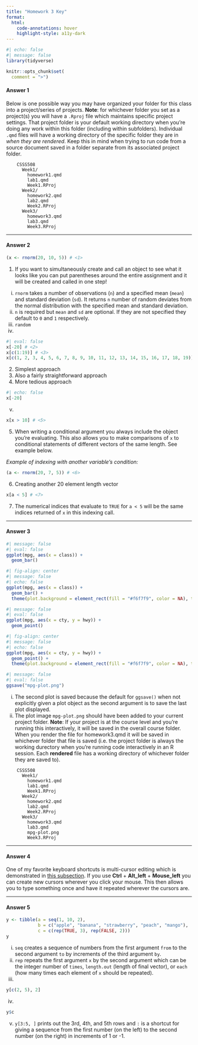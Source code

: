 ```yaml
---
title: "Homework 3 Key"
format: 
  html:
    code-annotations: hover
    highlight-style: a11y-dark
---
```


```r
#| echo: false
#| message: false
library(tidyverse)

knitr::opts_chunk$set(
  comment = ">")
```

#### Answer 1

Below is one possible way you may have organized your folder for this class into a project/series of projects. **Note**: for whichever folder you set as a project(s) you will have a `.Rproj` file which maintains specific project settings. That project folder is your default working directory when you're doing any work within this folder (including within subfolders). Individual `.qmd` files will have a working directory of the specific folder they are in *when they are rendered*. Keep this in mind when trying to run code from a source document saved in a folder separate from its associated project folder. 

```
    CSSS508
      Week1/
        homework1.qmd
        lab1.qmd
        Week1.RProj
      Week2/
        homework2.qmd
        lab2.qmd
        Week2.RProj
      Week3/
        homework3.qmd
        lab3.qmd
        Week3.RProj
```

---

#### Answer 2

```r
(x <- rnorm(20, 10, 5)) # <1>
```
1. If you want to simultaneously create and call an object to see what it looks like you can put parentheses around the entire assignment and it will be created and called in one step!

i. `rnorm` takes a number of observations (`n`) and a specified mean (`mean`) and standard deviation (`sd`). It returns `n` number of random deviates from the normal distribution with the specified mean and standard deviation. 
ii. `n` is required but `mean` and `sd` are optional. If they are not specified they default to `0` and `1` respectively. 
iii. `random`
iv. 
```r
#| eval: false
x[-20] # <2> 
x[c(1:19)] # <3>
x[c(1, 2, 3, 4, 5, 6, 7, 8, 9, 10, 11, 12, 13, 14, 15, 16, 17, 18, 19)] # <4>
```

2. Simplest approach
3. Also a fairly straightforward approach
4. More tedious approach

```r
#| echo: false
x[-20]
```



v. 
```r
x[x > 10] # <5>
```
5. When writing a conditional argument you always include the object you're evaluating. This also allows you to make comparisons of `x` to conditional statements of different vectors of the same length. See example below.

*Example of indexing with another variable's condition:*

```r
(a <- rnorm(20, 7, 5)) # <6> 
```
6. Creating another 20 element length vector

```r
x[a < 5] # <7>
```

7. The numerical indices that evaluate to `TRUE` for `a < 5` will be the same indices returned of `x` in this indexing call. 

---

#### Answer 3

```r
#| message: false
#| eval: false
ggplot(mpg, aes(x = class)) +
  geom_bar() 
```

```r
#| fig-align: center
#| message: false
#| echo: false
ggplot(mpg, aes(x = class)) +
  geom_bar() +
  theme(plot.background = element_rect(fill = "#f6f7f9", color = NA), text = element_text(size = 14))
```

```r
#| message: false
#| eval: false
ggplot(mpg, aes(x = cty, y = hwy)) +
  geom_point() 
```

```r
#| fig-align: center
#| message: false
#| echo: false
ggplot(mpg, aes(x = cty, y = hwy)) +
  geom_point() + 
  theme(plot.background = element_rect(fill = "#f6f7f9", color = NA), text = element_text(size = 14))
```

```r
#| message: false
#| eval: false
ggsave("mpg-plot.png")
```

i. The second plot is saved because the default for `ggsave()` when not explicitly given a plot object as the second argument is to save the last plot displayed. 
ii. The plot image `mpg-plot.png` should have been added to your current project folder. **Note**: If your project is at the course level and you're running this interactively, it will be saved in the overall course folder. When you render the file for homework3.qmd it will be saved in whichever folder that file is saved (i.e. the project folder is always the working durectory when you're running code interactively in an R session. Each **rendered** file has a working directory of whichever folder they are saved to). 

```
    CSSS508
      Week1/
        homework1.qmd
        lab1.qmd
        Week1.RProj
      Week2/
        homework2.qmd
        lab2.qmd
        Week2.RProj
      Week3/
        homework3.qmd
        lab3.qmd
        mpg-plot.png
        Week3.RProj
``` 

---

#### Answer 4

One of my favorite keyboard shortcuts is multi-cursor editing which is demonstrated in [this subsection](https://www.appsilon.com/post/rstudio-shortcuts-and-tips#multiple-cursors). If you use **Ctrl** + **Alt_left** + **Mouse_left** you can create new cursors wherever you click your mouse. This then allows you to type something once and have it repeated wherever the cursors are. 

---

#### Answer 5

```r
y <- tibble(a = seq(1, 10, 2), 
            b = c("apple", "banana", "strawberry", "peach", "mango"), 
            c = c(rep(TRUE, 3), rep(FALSE, 2)))
y
```

i. `seq` creates a sequence of numbers from the first argument `from` to the second argument `to` by increments of the third argument `by`. 
ii. `rep` repeats the first argument `x` by the second argument which can be the integer number of `times`, `length.out` (length of final vector), or `each` (how many times each element of `x` should be repeated). 
iii. 

```r
y[c(2, 5), 2]
```

iv. 

```r
y$c
```

v. `y[3:5, ]` prints out the 3rd, 4th, and 5th rows and `:` is a shortcut for giving a sequence from the first number (on the left) to the second number (on the right) in increments of 1 or -1. 

